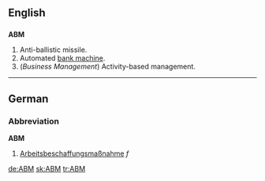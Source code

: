 ==English==

==={{initialism}}===
'''ABM'''

# Anti-ballistic missile.
# Automated [[bank machine]].
# (''Business Management'')  Activity-based management.

----

==German==

===Abbreviation===
'''ABM'''

# [[Arbeitsbeschaffungsmaßnahme]] ''f''

[[de:ABM]]
[[sk:ABM]]
[[tr:ABM]]